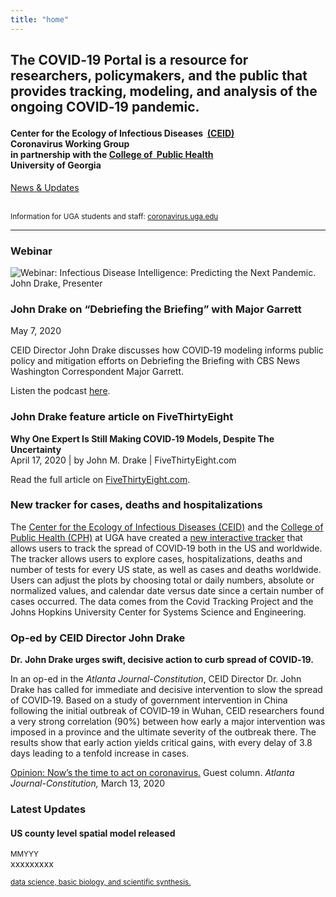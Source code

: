 ```yaml
---
title: "home"
---
```


</div>

<!-- container-fluid main-container -->

<div class="jumbotron homepagebanner jumbotron-fluid">

<div class="container">

<!--<h1 class="display-3"></h1>-->

<h2 class="lead">

The COVID‑19 Portal is a resource for researchers, policymakers, and the public that provides tracking, modeling, and analysis of the ongoing COVID‑19 pandemic.

</h2>

<h4 class="lead">

Center for the Ecology of Infectious Diseases  <a href="https://www.ceid.uga.edu" target="_blank">(CEID)</a> Coronavirus Working Group<br>in partnership with the <a href="https://publichealth.uga.edu/" target="_blank">College of  Public Health</a><br> University of Georgia

</h3>

<a class="btn btn-primary btn-sm" href="#news" role="button">News & Updates</a>

</h2>

<br> <small>Information for UGA students and staff: <a href="https://coronavirus.uga.edu/" target="_blank">coronavirus.uga.edu</a></small>

</p>

</div>

</div>

<hr>

<div class="container-fluid main-container" id="news">

<!-- container-fluid main-container -->

::: row
::: col-sm-8
### Webinar

```{=html}
<img src="images/InfectousDiseases_Twitter_UIDP_March_2_2021.jpg"/ 
alt="Webinar: Infectious Disease Intelligence: Predicting the Next Pandemic. John Drake, Presenter">
```
### John Drake on "Debriefing the Briefing" with Major Garrett

May 7, 2020

CEID Director John Drake discusses how COVID‑19 modeling informs public policy and mitigation efforts on Debriefing the Briefing with CBS News Washington Correspondent Major Garrett.

Listen the podcast <a href="https://tinyurl.com/yc7m85ax" target="_blank">here</a>.

### John Drake feature article on FiveThirtyEight

**Why One Expert Is Still Making COVID‑19 Models, Despite The Uncertainty**\
April 17, 2020 \| by John M. Drake \| FiveThirtyEight.com

Read the full article on [FiveThirtyEight.com](https://fivethirtyeight.com/features/why-one-expert-is-still-making-covid-19-models-despite-the-uncertainty/).

### New tracker for cases, deaths and hospitalizations

The <a href="https://www.ceid.uga.edu" target="_blank">Center for the Ecology of Infectious Diseases (CEID)</a> and the <a href="https://publichealth.uga.edu" target="_blank">College of Public Health (CPH)</a> at UGA have created a [new interactive tracker](tracker.html) that allows users to track the spread of COVID‑19 both in the US and worldwide. The tracker allows users to explore cases, hospitalizations, deaths and number of tests for every US state, as well as cases and deaths worldwide. Users can adjust the plots by choosing total or daily numbers, absolute or normalized values, and calendar date versus date since a certain number of cases occurred. The data comes from the Covid Tracking Project and the Johns Hopkins University Center for Systems Science and Engineering.

### Op-ed by CEID Director John Drake

**Dr. John Drake urges swift, decisive action to curb spread of COVID‑19.**

In an op-ed in the *Atlanta Journal-Constitution*, CEID Director Dr. John Drake has called for immediate and decisive intervention to slow the spread of COVID‑19. Based on a study of government intervention in China following the initial outbreak of COVID‑19 in Wuhan, CEID researchers found a very strong correlation (90%) between how early a major intervention was imposed in a province and the ultimate severity of the outbreak there. The results show that early action yields critical gains, with every delay of 3.8 days leading to a tenfold increase in cases.

<a href="https://www.ajc.com/news/opinion/opinion-now-the-time-act-coronavirus/AwELZ1Fm9GMZVJsW6rsHJL/" target="_blank">Opinion: Now's the time to act on coronavirus.</a> Guest column. *Atlanta Journal-Constitution,* March 13, 2020
:::

<!--NEWS ITEMS-->

::: col-sm-4
::: {.card .mb-0}
<!-- <a href="https://www.ceid.uga.edu/support/" target='_blank'>Support CEID</a> -->

::: card-header
### Latest Updates
:::

<!--NEWS ITEM-->

::: card
::: card-body
::: card-title
#### US county level spatial model released
:::

<p class="card-text">

<small class="card-subtitle mb-2 text-muted">MMYYY</small><br> xxxxxxxxx

</p>

<!-- <div class="card-link"> -->

<!-- [READ MORE &rarr;](news.html#) -->

<!-- </div> -->
:::
:::
:::
:::

::: container
<small><a href="https://www.ceid.uga.edu" target="_blank"> data science, basic biology, and scientific synthesis.</small>
:::
:::
